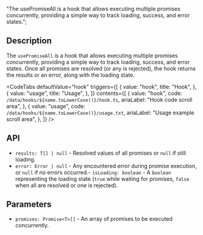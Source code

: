   "The usePromiseAll is a hook that allows executing multiple promises concurrently, providing a simple way to track loading, success, and error states.";


<Heading title={name} color={roughNotationColor} />

## Description

The `usePromiseAll` is a hook that allows executing multiple promises concurrently, providing a simple way to track loading, success, and error states. Once all promises are resolved (or any is rejected), the hook returns the results or an error, along with the loading state.

<Separator className="my-5" aria-hidden="true" />

<CodeTabs
  defaultValue="hook"
  triggers={[
    {
      value: "hook",
      title: "Hook",
    },
    {
      value: "usage",
      title: "Usage",
    },
  ]}
  contents={[
    {
      value: "hook",
      code: `/data/hooks/${name.toLowerCase()}/hook.ts`,
      ariaLabel: "Hook code scroll area",
    },
    {
      value: "usage",
      code: `/data/hooks/${name.toLowerCase()}/usage.txt`,
      ariaLabel: "Usage example scroll area",
    },
  ]}
/>

## API

- `results: T[] | null` - Resolved values of all promises or `null` if still loading.
- `error: Error | null` - Any encountered error during promise execution, or `null` if no errors occurred.- `isLoading: boolean` - A `boolean` representing the loading state (`true` while waiting for promises, `false` when all are resolved or one is rejected).

## Parameters

- `promises: Promise<T>[]` - An array of promises to be executed concurrently.
